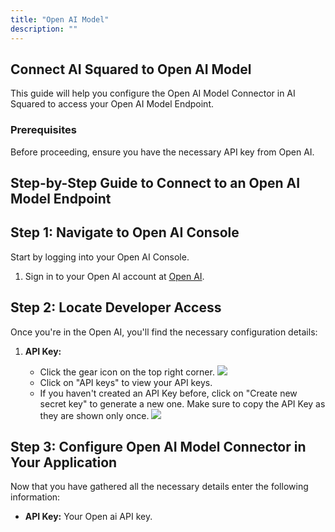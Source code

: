 ```yaml
---
title: "Open AI Model"
description: ""
---
```


## Connect AI Squared to Open AI Model

This guide will help you configure the Open AI Model Connector in AI Squared to access your Open AI Model Endpoint.

### Prerequisites

Before proceeding, ensure you have the necessary API key from Open AI.

## Step-by-Step Guide to Connect to an Open AI Model Endpoint

## Step 1: Navigate to Open AI Console

Start by logging into your Open AI Console.

1. Sign in to your Open AI account at [Open AI](https://platform.openai.com/docs/overview).

## Step 2: Locate Developer Access

Once you're in the Open AI, you'll find the necessary configuration details:

1. **API Key:**

   - Click the gear icon on the top right corner.
     <Frame>
       <img src="https://res.cloudinary.com/dspflukeu/image/upload/v1742430767/Multiwoven/connectors/Open_ai/Setting_hutqpy.png" />
     </Frame>
   - Click on "API keys" to view your API keys.
   - If you haven't created an API Key before, click on "Create new secret key" to generate a new one. Make sure to copy the API Key as they are shown only once.
     <Frame>
       <img src="https://res.cloudinary.com/dspflukeu/image/upload/v1742430766/Multiwoven/connectors/Open_ai/Open_ai_API_keys_oae2fn.png" />
     </Frame>

## Step 3: Configure Open AI Model Connector in Your Application

Now that you have gathered all the necessary details enter the following information:

- **API Key:** Your Open ai API key.
